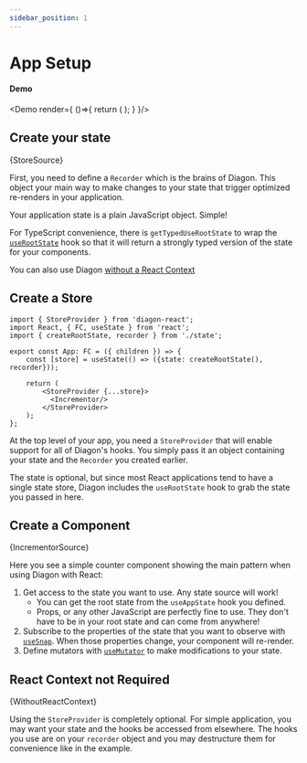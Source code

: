 ```yaml
---
sidebar_position: 1
---
```




# App Setup

#### Demo

<Demo render={ ()=>{
  return (
    <ExampleApp>
      <Incrementor/>
    </ExampleApp>);
    }
  }/>

## Create your state

<CodeBlock language="ts">{StoreSource}</CodeBlock>

First, you need to define a `Recorder` which is the brains of Diagon. This object your main way to make changes to your state that trigger optimized re-renders in your application.

Your application state is a plain JavaScript object. Simple!

For TypeScript convenience, there is `getTypedUseRootState` to wrap the [`useRootState`](use-root-state.mdx) hook so that it will return a strongly typed version of the state for your components.

You can also use Diagon [without a React Context](#react-context-not-required)

## Create a Store

```tsx
import { StoreProvider } from 'diagon-react';
import React, { FC, useState } from 'react';
import { createRootState, recorder } from './state';

export const App: FC = ({ children }) => {
    const [store] = useState(() => ({state: createRootState(), recorder}));

    return (
        <StoreProvider {...store}>
          <Incrementor/>
        </StoreProvider>
    );
};
```

At the top level of your app, you need a `StoreProvider` that will enable support for all of Diagon's hooks.  You simply pass it an object containing your state and the `Recorder` you created earlier.  

The state is optional, but since most React applications tend to have a single state store, Diagon includes the `useRootState` hook to grab the state you passed in here.  

## Create a Component 

<CodeBlock language="tsx">{IncrementorSource}</CodeBlock>

Here you see a simple counter component showing the main pattern when using Diagon with React:  

1. Get access to the state you want to use. Any state source will work!
    - You can get the root state from the `useAppState` hook you defined.  
    - Props, or any other JavaScript are perfectly fine to use.  They don't have to be in your root state and can come from anywhere!
1. Subscribe to the properties of the state that you want to observe with [`useSnap`](use-snap.mdx). When those properties change, your component will re-render.
1. Define mutators with [`useMutator`](use-mutator.mdx) to make modifications to your state.

## React Context not Required

<CodeBlock language="ts" highlight="1-4">{WithoutReactContext}</CodeBlock>

Using the `StoreProvider` is completely optional.  For simple application, you may want your state and the hooks be accessed from elsewhere.  The hooks you use are on your `recorder` object and you may destructure them for convenience like in the example.

